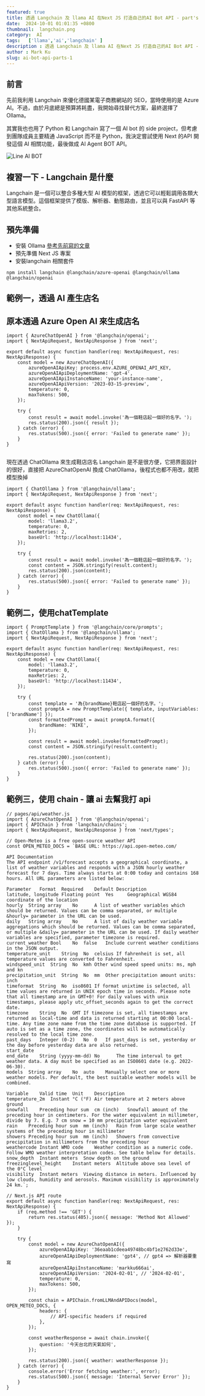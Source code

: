 ```yaml
---
featured: true
title: 透過 Langchain 及 llama AI 在Next JS 打造自己的AI Bot API - part's 1
date:  2024-10-01 01:01:35 +0800
thumbnail:  langchain.png
category:  AI  
tags:   ['llama','ai','langchain' ]
description : 透過 Langchain 及 llama AI 在Next JS 打造自己的AI Bot API - part's 1
author : Mark Ku
slug: ai-bot-api-parts-1
---
```

## 前言 
先前我利用 Langchain 來優化德國某電子商務網站的 SEO，當時使用的是 Azure AI。不過，由於月底總是預算將耗盡，我開始尋找替代方案，最終選擇了 Ollama。

其實我也也用了 Python 和 Langchain 寫了一個 AI bot 的 side project，但考慮到團隊成員主要精通 JavaScript 而不是 Python，我決定嘗試使用 Next 的API 開發這個 AI 相關功能，最後做成 AI Agent BOT API。

![Line AI BOT](line-ai-bot.png)


## 複習一下 - Langchain 是什麼
Langchain 是一個可以整合多種大型 AI 模型的框架，透過它可以輕鬆調用各類大型語言模型。這個框架提供了模版、解析器、動態路由，並且可以與 FastAPI 等其他系統整合。

## 預先準備
* 安裝 Ollama [參考先前寫的文章](https://blog.markkulab.net/build-your-ollama-ai-with-hardware-acceleration/)
* 預先準備 Next JS 專案
* 安裝langchain 相關套件

```
npm install langchain @langchain/azure-openai @langchain/ollama @langchain/openai
```
## 範例一，透過 AI 產生店名
## 原本透過 Azure Open AI 來生成店名

```
import { AzureChatOpenAI } from '@langchain/openai';
import { NextApiRequest, NextApiResponse } from 'next';

export default async function handler(req: NextApiRequest, res: NextApiResponse) {
    const model = new AzureChatOpenAI({
        azureOpenAIApiKey: process.env.AZURE_OPENAI_API_KEY,
        azureOpenAIApiDeploymentName: 'gpt-4',
        azureOpenAIApiInstanceName: 'your-instance-name',
        azureOpenAIApiVersion: '2023-03-15-preview',
        temperature: 0,
        maxTokens: 500,
    });

    try {
        const result = await model.invoke('為一個鞋店起一個好的名字。');
        res.status(200).json({ result });
    } catch (error) {
        res.status(500).json({ error: 'Failed to generate name' });
    }
}


```
現在透過 ChatOllama 來生成鞋店店名
Langchain 是不是很方便，它把界面設計的很好，直接把 AzureChatOpenAI 換成 ChatOllama，後程式也都不用改，就把模型換掉
```
import { ChatOllama } from '@langchain/ollama';
import { NextApiRequest, NextApiResponse } from 'next';

export default async function handler(req: NextApiRequest, res: NextApiResponse) {
    const model = new ChatOllama({
        model: 'llama3.2',
        temperature: 0,
        maxRetries: 2,
        baseUrl: 'http://localhost:11434',
    });

    try {
        const result = await model.invoke('為一個鞋店起一個好的名字。');
        const content = JSON.stringify(result.content);
        res.status(200).json(content);
    } catch (error) {
        res.status(500).json({ error: 'Failed to generate name' });
    }
}

```
## 範例二，使用chatTemplate 

```
import { PromptTemplate } from '@langchain/core/prompts';
import { ChatOllama } from '@langchain/ollama';
import { NextApiRequest, NextApiResponse } from 'next';

export default async function handler(req: NextApiRequest, res: NextApiResponse) {
    const model = new ChatOllama({
        model: 'llama3.2',
        temperature: 0,
        maxRetries: 2,
        baseUrl: 'http://localhost:11434',
    });

    try {
        const template = '為{brandName}鞋店起一個好的名字。';
        const promptA = new PromptTemplate({ template, inputVariables: ['brandName'] });
        const formattedPrompt = await promptA.format({
            brandName: 'NIKE',
        });

        const result = await model.invoke(formattedPrompt);
        const content = JSON.stringify(result.content);

        res.status(200).json(content);
    } catch (error) {
        res.status(500).json({ error: 'Failed to generate name' });
    }
}

```
## 範例三，使用 chain - 讓 ai 去幫我打 api 

```
// pages/api/weather.js
import { AzureChatOpenAI } from '@langchain/openai';
import { APIChain } from 'langchain/chains';
import { NextApiRequest, NextApiResponse } from 'next/types';

// Open-Meteo is a free open-source weather API
const OPEN_METEO_DOCS = `BASE URL: https://api.open-meteo.com/

API Documentation
The API endpoint /v1/forecast accepts a geographical coordinate, a list of weather variables and responds with a JSON hourly weather forecast for 7 days. Time always starts at 0:00 today and contains 168 hours. All URL parameters are listed below:

Parameter	Format	Required	Default	Description
latitude, longitude	Floating point	Yes		Geographical WGS84 coordinate of the location
hourly	String array	No		A list of weather variables which should be returned. Values can be comma separated, or multiple &hourly= parameter in the URL can be used.
daily	String array	No		A list of daily weather variable aggregations which should be returned. Values can be comma separated, or multiple &daily= parameter in the URL can be used. If daily weather variables are specified, parameter timezone is required.
current_weather	Bool	No	false	Include current weather conditions in the JSON output.
temperature_unit	String	No	celsius	If fahrenheit is set, all temperature values are converted to Fahrenheit.
windspeed_unit	String	No	kmh	Other wind speed speed units: ms, mph and kn
precipitation_unit	String	No	mm	Other precipitation amount units: inch
timeformat	String	No	iso8601	If format unixtime is selected, all time values are returned in UNIX epoch time in seconds. Please note that all timestamp are in GMT+0! For daily values with unix timestamps, please apply utc_offset_seconds again to get the correct date.
timezone	String	No	GMT	If timezone is set, all timestamps are returned as local-time and data is returned starting at 00:00 local-time. Any time zone name from the time zone database is supported. If auto is set as a time zone, the coordinates will be automatically resolved to the local time zone.
past_days	Integer (0-2)	No	0	If past_days is set, yesterday or the day before yesterday data are also returned.
start_date
end_date	String (yyyy-mm-dd)	No		The time interval to get weather data. A day must be specified as an ISO8601 date (e.g. 2022-06-30).
models	String array	No	auto	Manually select one or more weather models. Per default, the best suitable weather models will be combined.

Variable	Valid time	Unit	Description
temperature_2m	Instant	°C (°F)	Air temperature at 2 meters above ground
snowfall	Preceding hour sum	cm (inch)	Snowfall amount of the preceding hour in centimeters. For the water equivalent in millimeter, divide by 7. E.g. 7 cm snow = 10 mm precipitation water equivalent
rain	Preceding hour sum	mm (inch)	Rain from large scale weather systems of the preceding hour in millimeter
showers	Preceding hour sum	mm (inch)	Showers from convective precipitation in millimeters from the preceding hour
weathercode	Instant	WMO code	Weather condition as a numeric code. Follow WMO weather interpretation codes. See table below for details.
snow_depth	Instant	meters	Snow depth on the ground
freezinglevel_height	Instant	meters	Altitude above sea level of the 0°C level
visibility	Instant	meters	Viewing distance in meters. Influenced by low clouds, humidity and aerosols. Maximum visibility is approximately 24 km.`;

// Next.js API route
export default async function handler(req: NextApiRequest, res: NextApiResponse) {
    if (req.method !== 'GET') {
        return res.status(405).json({ message: 'Method Not Allowed' });
    }

    try {
        const model = new AzureChatOpenAI({
            azureOpenAIApiKey: '36eaab1cdeea49748bc4bf1e2762d33e',
            azureOpenAIApiDeploymentName: 'gpt4', // gpt4 => 解析器要重寫
            azureOpenAIApiInstanceName: 'markku666ai',
            azureOpenAIApiVersion: '2024-02-01', // '2024-02-01',
            temperature: 0,
            maxTokens: 500,
        });

        const chain = APIChain.fromLLMAndAPIDocs(model, OPEN_METEO_DOCS, {
            headers: {
                // API-specific headers if required
            },
        });

        const weatherResponse = await chain.invoke({
            question: '今天台北的天氣如何',
        });

        res.status(200).json({ weather: weatherResponse });
    } catch (error) {
        console.error('Error fetching weather:', error);
        res.status(500).json({ message: 'Internal Server Error' });
    }
}

```